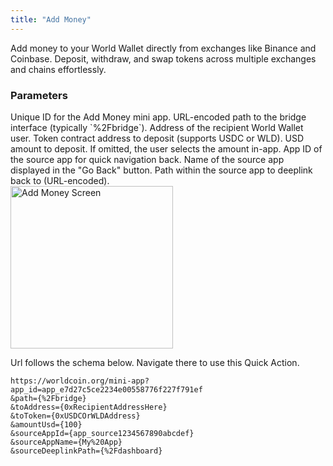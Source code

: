 ```yaml
---
title: "Add Money"
---
```


Add money to your World Wallet directly from exchanges like Binance and Coinbase. Deposit, withdraw, and swap tokens across multiple exchanges and chains effortlessly.

<div
  style={{
    display: "flex",
    justifyContent: "space-between",
    alignItems: "flex-start",
  }}
>
  <div style={{ flex: 1 }}>
    <h3>Parameters</h3>
    <ParamField path="app_id" type="string" required>
      Unique ID for the Add Money mini app.
    </ParamField>
    <ParamField path="path" type="string" required>
      URL-encoded path to the bridge interface (typically `%2Fbridge`).
    </ParamField>
    <ParamField path="toAddress" type="string" required>
      Address of the recipient World Wallet user.
    </ParamField>
    <ParamField path="toToken" type="string" required>
      Token contract address to deposit (supports USDC or WLD).
    </ParamField>
    <ParamField path="amountUsd" type="string">
      USD amount to deposit. If omitted, the user selects the amount in-app.
    </ParamField>
    <ParamField path="sourceAppId" type="string">
      App ID of the source app for quick navigation back.
    </ParamField>
    <ParamField path="sourceAppName" type="string">
      Name of the source app displayed in the "Go Back" button.
    </ParamField>
    <ParamField path="sourceDeeplinkPath" type="string">
      Path within the source app to deeplink back to (URL-encoded).
    </ParamField>
  </div>
  <div style={{ marginLeft: "20px" }}>
    <img
      src="/images/docs/mini-apps/quick-actions/add-money-qa.png"
      alt="Add Money Screen"
      className="m-auto block"
      width="260"
      style={{ maxWidth: "260px", height: "auto" }}
    />
  </div>
</div>

Url follows the schema below. Navigate there to use this Quick Action.

```
https://worldcoin.org/mini-app?app_id=app_e7d27c5ce2234e00558776f227f791ef
&path={%2Fbridge}
&toAddress={0xRecipientAddressHere}
&toToken={0xUSDCOrWLDAddress}
&amountUsd={100}
&sourceAppId={app_source1234567890abcdef}
&sourceAppName={My%20App}
&sourceDeeplinkPath={%2Fdashboard}
```
